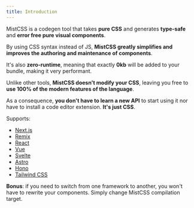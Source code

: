 ```yaml
---
title: Introduction
---
```



MistCSS is a codegen tool that takes __pure CSS__ and generates __type-safe__ and __error free pure visual components__.

By using CSS syntax instead of JS, __MistCSS greatly simplifies and improves the authoring and maintenance of components__.

It's also __zero-runtime__, meaning that exactly __0kb__ will be added to your bundle, making it very performant.

Unlike other tools, __MistCSS doesn't modify your CSS__, leaving you free to __use 100% of the modern features of the language__.

As a consequence, __you don't have to learn a new API__ to start using it nor have to install a code editor extension. __It's just CSS__.

Supports:

- [Next.js](https://nextjs.org/)
- [Remix](https://remix.run/)
- [React](https://react.dev/)
- [Vue](https://vuejs.org)
- [Svelte](https://svelte.dev/)
- [Astro](https://astro.build/)
- [Hono](https://hono.dev/)
- [Tailwind CSS](https://tailwindcss.com/)

__Bonus__: if you need to switch from one framework to another, you won't have to rewrite your components. Simply change MistCSS compilation target.
